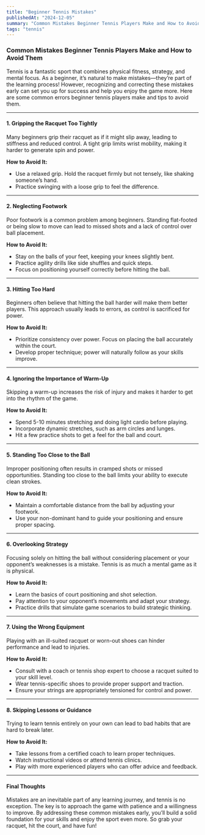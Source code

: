 ```yaml
---
title: "Beginner Tennis Mistakes"
publishedAt: "2024-12-05"
summary: "Common Mistakes Beginner Tennis Players Make and How to Avoid Them"
tags: "tennis"
---
```


### Common Mistakes Beginner Tennis Players Make and How to Avoid Them

Tennis is a fantastic sport that combines physical fitness, strategy, and mental focus. As a beginner, it’s natural to make mistakes—they’re part of the learning process! However, recognizing and correcting these mistakes early can set you up for success and help you enjoy the game more. Here are some common errors beginner tennis players make and tips to avoid them.

---

#### 1. **Gripping the Racquet Too Tightly**

Many beginners grip their racquet as if it might slip away, leading to stiffness and reduced control. A tight grip limits wrist mobility, making it harder to generate spin and power.

**How to Avoid It:**
- Use a relaxed grip. Hold the racquet firmly but not tensely, like shaking someone’s hand.
- Practice swinging with a loose grip to feel the difference.

---

#### 2. **Neglecting Footwork**

Poor footwork is a common problem among beginners. Standing flat-footed or being slow to move can lead to missed shots and a lack of control over ball placement.

**How to Avoid It:**
- Stay on the balls of your feet, keeping your knees slightly bent.
- Practice agility drills like side shuffles and quick steps.
- Focus on positioning yourself correctly before hitting the ball.

---

#### 3. **Hitting Too Hard**

Beginners often believe that hitting the ball harder will make them better players. This approach usually leads to errors, as control is sacrificed for power.

**How to Avoid It:**
- Prioritize consistency over power. Focus on placing the ball accurately within the court.
- Develop proper technique; power will naturally follow as your skills improve.

---

#### 4. **Ignoring the Importance of Warm-Up**

Skipping a warm-up increases the risk of injury and makes it harder to get into the rhythm of the game.

**How to Avoid It:**
- Spend 5-10 minutes stretching and doing light cardio before playing.
- Incorporate dynamic stretches, such as arm circles and lunges.
- Hit a few practice shots to get a feel for the ball and court.

---

#### 5. **Standing Too Close to the Ball**

Improper positioning often results in cramped shots or missed opportunities. Standing too close to the ball limits your ability to execute clean strokes.

**How to Avoid It:**
- Maintain a comfortable distance from the ball by adjusting your footwork.
- Use your non-dominant hand to guide your positioning and ensure proper spacing.

---

#### 6. **Overlooking Strategy**

Focusing solely on hitting the ball without considering placement or your opponent’s weaknesses is a mistake. Tennis is as much a mental game as it is physical.

**How to Avoid It:**
- Learn the basics of court positioning and shot selection.
- Pay attention to your opponent’s movements and adapt your strategy.
- Practice drills that simulate game scenarios to build strategic thinking.

---

#### 7. **Using the Wrong Equipment**

Playing with an ill-suited racquet or worn-out shoes can hinder performance and lead to injuries.

**How to Avoid It:**
- Consult with a coach or tennis shop expert to choose a racquet suited to your skill level.
- Wear tennis-specific shoes to provide proper support and traction.
- Ensure your strings are appropriately tensioned for control and power.

---

#### 8. **Skipping Lessons or Guidance**

Trying to learn tennis entirely on your own can lead to bad habits that are hard to break later.

**How to Avoid It:**
- Take lessons from a certified coach to learn proper techniques.
- Watch instructional videos or attend tennis clinics.
- Play with more experienced players who can offer advice and feedback.

---

#### Final Thoughts

Mistakes are an inevitable part of any learning journey, and tennis is no exception. The key is to approach the game with patience and a willingness to improve. By addressing these common mistakes early, you’ll build a solid foundation for your skills and enjoy the sport even more. So grab your racquet, hit the court, and have fun!

